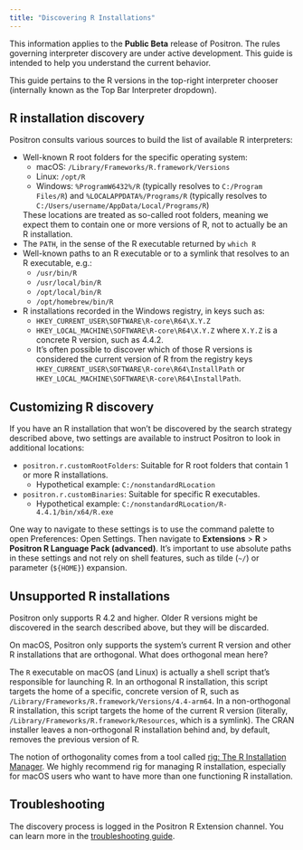 ```yaml
---
title: "Discovering R Installations"
---
```


:::{.callout-note}
This information applies to the **Public Beta** release of Positron.
The rules governing interpreter discovery are under active development.
This guide is intended to help you understand the current behavior.
:::

This guide pertains to the R versions in the top-right interpreter chooser (internally known as the Top Bar Interpreter dropdown).

## R installation discovery

Positron consults various sources to build the list of available R interpreters:

* Well-known R root folders for the specific operating system:
  - macOS: `/Library/Frameworks/R.framework/Versions`
  - Linux: `/opt/R`
  - Windows: `%ProgramW6432%/R` (typically resolves to `C:/Program Files/R`) and
    `%LOCALAPPDATA%/Programs/R` (typically resolves to
    `C:/Users/username/AppData/Local/Programs/R`)

  These locations are treated as so-called root folders, meaning we expect them
  to contain one or more versions of R, not to actually be an R installation.
* The `PATH`, in the sense of the R executable returned by `which R`
* Well-known paths to an R executable or to a symlink that resolves to an R executable, e.g.:
  - `/usr/bin/R`
  - `/usr/local/bin/R`
  - `/opt/local/bin/R`
  - `/opt/homebrew/bin/R`
* R installations recorded in the Windows registry, in keys such as:
  - `HKEY_CURRENT_USER\SOFTWARE\R-core\R64\X.Y.Z`
  - `HKEY_LOCAL_MACHINE\SOFTWARE\R-core\R64\X.Y.Z`
  where `X.Y.Z` is a concrete R version, such as 4.4.2.
  - It's often possible to discover which of those R versions is considered
    the current version of R from the registry keys
    `HKEY_CURRENT_USER\SOFTWARE\R-core\R64\InstallPath` or
    `HKEY_LOCAL_MACHINE\SOFTWARE\R-core\R64\InstallPath`.

## Customizing R discovery

If you have an R installation that won't be discovered by the search strategy described above, two settings are available to instruct Positron to look in additional locations:

* `positron.r.customRootFolders`: Suitable for R root folders that contain 1 or more R installations.
  - Hypothetical example: `C:/nonstandardRLocation`
* `positron.r.customBinaries`: Suitable for specific R executables.
  - Hypothetical example: `C:/nonstandardRLocation/R-4.4.1/bin/x64/R.exe`

One way to navigate to these settings is to use the command palette to open Preferences: Open Settings.
Then navigate to **Extensions** > **R** > **Positron R Language Pack (advanced)**.
It's important to use absolute paths in these settings and not rely on shell features, such as tilde (`~/`) or parameter (`${HOME}`) expansion.

## Unsupported R installations

Positron only supports R 4.2 and higher.
Older R versions might be discovered in the search described above, but they will be discarded.

On macOS, Positron only supports the system's current R version and other R installations that are orthogonal.
What does orthogonal mean here?

The `R` executable on macOS (and Linux) is actually a shell script that's responsible for launching R.
In an orthogonal R installation, this script targets the home of a specific, concrete version of R, such as `/Library/Frameworks/R.framework/Versions/4.4-arm64`.
In a non-orthogonal R installation, this script targets the home of the current R version (literally, `/Library/Frameworks/R.framework/Resources`, which is a symlink).
The CRAN installer leaves a non-orthogonal R installation behind and, by default, removes the previous version of R.

The notion of orthogonality comes from a tool called [rig: The R Installation Manager](https://github.com/r-lib/rig).
We highly recommend rig for managing R installation, especially for macOS users who want to have more than one functioning R installation.

## Troubleshooting

The discovery process is logged in the Positron R Extension channel.
You can learn more in the [troubleshooting guide](troubleshooting.qmd).
